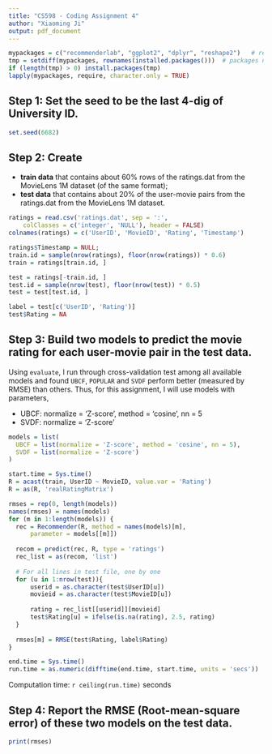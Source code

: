 ```yaml
---
title: "CS598 - Coding Assignment 4"
author: "Xiaoming Ji"
output: pdf_document
---
```


```r
mypackages = c("recommenderlab", "ggplot2", "dplyr", "reshape2")   # required packages
tmp = setdiff(mypackages, rownames(installed.packages()))  # packages need to be installed
if (length(tmp) > 0) install.packages(tmp)
lapply(mypackages, require, character.only = TRUE)
```

## Step 1: Set the seed to be the last 4-dig of University ID.

```r
set.seed(6682)
```

## Step 2: Create 

- **train data** that contains about 60% rows of the ratings.dat from the MovieLens 1M dataset (of the same format);
- **test data** that contains about 20% of the user-movie pairs from the ratings.dat from the MovieLens 1M dataset.

```r
ratings = read.csv('ratings.dat', sep = ':', 
    colClasses = c('integer', 'NULL'), header = FALSE)
colnames(ratings) = c('UserID', 'MovieID', 'Rating', 'Timestamp')

ratings$Timestamp = NULL;
train.id = sample(nrow(ratings), floor(nrow(ratings)) * 0.6)
train = ratings[train.id, ]

test = ratings[-train.id, ]
test.id = sample(nrow(test), floor(nrow(test)) * 0.5)
test = test[test.id, ]

label = test[c('UserID', 'Rating')]
test$Rating = NA
```

## Step 3: Build two models to predict the movie rating for each user-movie pair in the test data. 

Using `evaluate`, I run through cross-validation test among all available models and found `UBCF`, `POPULAR` and `SVDF` perform better (measured by RMSE) than others. Thus, for this assignment, I will use models with parameters,

- UBCF: normalize = 'Z-score', method = 'cosine', nn = 5
- SVDF: normalize = 'Z-score'

```r
models = list(
  UBCF = list(normalize = 'Z-score', method = 'cosine', nn = 5),
  SVDF = list(normalize = 'Z-score')
)

start.time = Sys.time()
R = acast(train, UserID ~ MovieID, value.var = 'Rating')
R = as(R, 'realRatingMatrix')

rmses = rep(0, length(models))
names(rmses) = names(models)
for (m in 1:length(models)) {
  rec = Recommender(R, method = names(models)[m],
      parameter = models[[m]])
  
  recom = predict(rec, R, type = 'ratings')
  rec_list = as(recom, 'list')
  
  # For all lines in test file, one by one
  for (u in 1:nrow(test)){
      userid = as.character(test$UserID[u])
      movieid = as.character(test$MovieID[u])
      
      rating = rec_list[[userid]][movieid]
      test$Rating[u] = ifelse(is.na(rating), 2.5, rating)
  }
  
  rmses[m] = RMSE(test$Rating, label$Rating)
}

end.time = Sys.time()
run.time = as.numeric(difftime(end.time, start.time, units = 'secs'))
```

Computation time: `r ceiling(run.time)` seconds

## Step 4: Report the RMSE (Root-mean-square error) of these two models on the test data. 

```r
print(rmses)
```